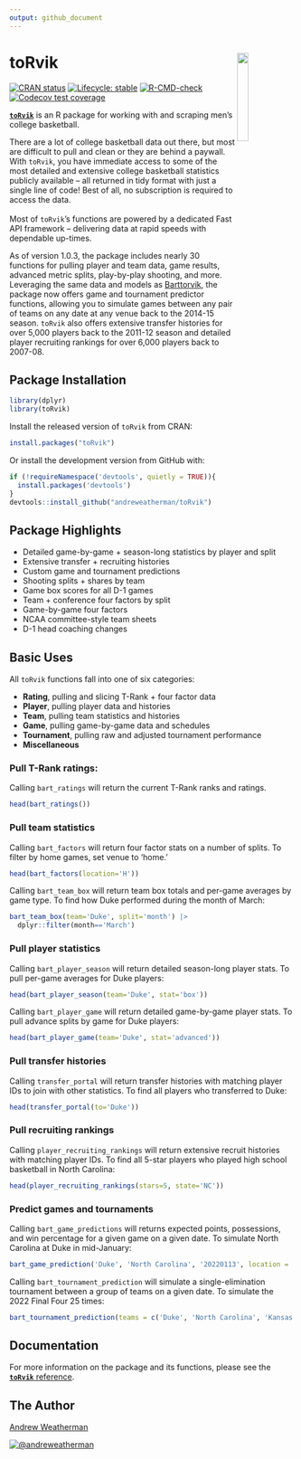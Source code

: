 ```yaml
---
output: github_document
---
```


<!-- README.md is generated from README.Rmd. Please edit that file -->

# toRvik <a href="https://www.torvik.dev/"><img src="man/figures/logo.png" align="right" width="20%" min-width="100px"/></a>

<!-- badges: start -->

[![CRAN status](https://www.r-pkg.org/badges/version/toRvik)](https://CRAN.R-project.org/package=toRvik) [![Lifecycle: stable](https://img.shields.io/badge/lifecycle-stable-brightgreen.svg)](https://lifecycle.r-lib.org/articles/stages.html#stable) [![R-CMD-check](https://github.com/andreweatherman/toRvik/workflows/R-CMD-check/badge.svg)](https://github.com/andreweatherman/toRvik/actions) [![Codecov test coverage](https://codecov.io/gh/andreweatherman/toRvik/branch/main/graph/badge.svg)](https://app.codecov.io/gh/andreweatherman/toRvik?branch=main)

<!-- badges: end -->

[**`toRvik`**](https://github.com/andreweatherman/toRvik) is an R package for working with and scraping men's college basketball.

There are a lot of college basketball data out there, but most are difficult to pull and clean or they are behind a paywall. With `toRvik`, you have immediate access to some of the most detailed and extensive college basketball statistics publicly available -- all returned in tidy format with just a single line of code! Best of all, no subscription is required to access the data.\
\
Most of `toRvik`'s functions are powered by a dedicated Fast API framework -- delivering data at rapid speeds with dependable up-times.

As of version 1.0.3, the package includes nearly 30 functions for pulling player and team data, game results, advanced metric splits, play-by-play shooting, and more. Leveraging the same data and models as [Barttorvik](www.barttorvik.com), the package now offers game and tournament predictor functions, allowing you to simulate games between any pair of teams on any date at any venue back to the 2014-15 season. `toRvik` also offers extensive transfer histories for over 5,000 players back to the 2011-12 season and detailed player recruiting rankings for over 6,000 players back to 2007-08.

## Package Installation

```r
library(dplyr)
library(toRvik)
```


Install the released version of `toRvik` from CRAN:

```r
install.packages("toRvik")
```

Or install the development version from GitHub with:

```r
if (!requireNamespace('devtools', quietly = TRUE)){
  install.packages('devtools')
}
devtools::install_github("andreweatherman/toRvik") 
```

## Package Highlights

-   Detailed game-by-game + season-long statistics by player and split
-   Extensive transfer + recruiting histories
-   Custom game and tournament predictions
-   Shooting splits + shares by team
-   Game box scores for all D-1 games
-   Team + conference four factors by split
-   Game-by-game four factors
-   NCAA committee-style team sheets
-   D-1 head coaching changes

## Basic Uses

All `toRvik` functions fall into one of six categories:

-   **Rating**, pulling and slicing T-Rank + four factor data
-   **Player**, pulling player data and histories
-   **Team**, pulling team statistics and histories
-   **Game**, pulling game-by-game data and schedules
-   **Tournament**, pulling raw and adjusted tournament performance
-   **Miscellaneous**

### Pull T-Rank ratings:

Calling `bart_ratings` will return the current T-Rank ranks and ratings.

```r
head(bart_ratings())
```

### Pull team statistics

Calling `bart_factors` will return four factor stats on a number of splits. To filter by home games, set venue to 'home.'

```r
head(bart_factors(location='H'))
```

Calling `bart_team_box` will return team box totals and per-game averages by game type. To find how Duke performed during the month of March:

```r
bart_team_box(team='Duke', split='month') |>
  dplyr::filter(month=='March')
```

### Pull player statistics

Calling `bart_player_season` will return detailed season-long player stats. To pull per-game averages for Duke players:

```r
head(bart_player_season(team='Duke', stat='box'))
```

Calling `bart_player_game` will return detailed game-by-game player stats. To pull advance splits by game for Duke players:

```r
head(bart_player_game(team='Duke', stat='advanced'))
```

### Pull transfer histories

Calling `transfer_portal` will return transfer histories with matching player IDs to join with other statistics. To find all players who transferred to Duke:

```r
head(transfer_portal(to='Duke'))
```

### Pull recruiting rankings

Calling `player_recruiting_rankings` will return extensive recruit histories with matching player IDs. To find all 5-star players who played high school basketball in North Carolina:

```r
head(player_recruiting_rankings(stars=5, state='NC'))
```

### Predict games and tournaments

Calling `bart_game_predictions` will returns expected points, possessions, and win percentage for a given game on a given date. To simulate North Carolina at Duke in mid-January:

```r
bart_game_prediction('Duke', 'North Carolina', '20220113', location = 'H')
```

Calling `bart_tournament_prediction` will simulate a single-elimination tournament between a group of teams on a given date. To simulate the 2022 Final Four 25 times:

```r
bart_tournament_prediction(teams = c('Duke', 'North Carolina', 'Kansas', 'Villanova'), '20220402', sims = 25, seed = 10)
```

## Documentation

For more information on the package and its functions, please see the [**`toRvik`** reference](https://www.torvik.dev/).

## The Author

[Andrew Weatherman](https://www.linkedin.com/in/andrewweatherman/)

<a href="https://twitter.com/andreweatherman" target="blank"><img src="https://img.shields.io/twitter/follow/andreweatherman?color=blue&amp;label=%40andreweatherman&amp;logo=twitter&amp;style=for-the-badge" alt="@andreweatherman"/></a>
